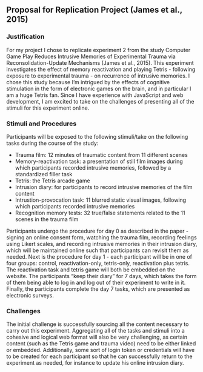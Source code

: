 ## Proposal for Replication Project (James et al., 2015)

### Justification

For my project I chose to replicate experiment 2 from the study Computer Game Play Reduces Intrusive Memories of Experimental Trauma via Reconsolidation-Update Mechanisms (James et al., 2015). This experiment investigates the effect of memory reactivation and playing Tetris - following exposure to experimental trauma - on recurrence of intrusive memories. I chose this study because I'm intrigued by the effects of cognitive stimulation in the form of electronic games on the brain, and in particular I am a huge Tetris fan. Since I have experience with JavaScript and web development, I am excited to take on the challenges of presenting all of the stimuli for this experiment online.

### Stimuli and Procedures

Participants will be exposed to the following stimuli/take on the following tasks during the course of the study:

* Trauma film: 12 minutes of traumatic content from 11 different scenes
* Memory-reactivation task: a presentation of still film images during which participants recorded intrusive memories, followed by a standardized filler task
* Tetris: the Tetris arcade game
* Intrusion diary: for participants to record intrusive memories of the film content
* Intrustion-provocation task: 11 blurred static visual images, following which participants recorded intrusive memories
* Recognition memory tests: 32 true/false statements related to the 11 scenes in the trauma film

Participants undergo the procedure for day 0 as described in the paper - signing an online consent form, watching the trauma film, recording feelings using Likert scales, and recording intrusive memories in their intrusion diary, which will be maintained online such that participants can revisit them as needed. Next is the procedure for day 1 - each participant will be in one of four groups: control, reactivation-only, tetris-only, reactivation plus tetris. The reactivation task and tetris game will both be embedded on the website. The participants "keep their diary" for 7 days, which takes the form of them being able to log in and log out of their experiment to write in it. Finally, the participants complete the day 7 tasks, which are presented as electronic surveys.

### Challenges

The initial challenge is successfully sourcing all the content necessary to carry out this experiment. Aggregating all of the tasks and stimuli into a cohesive and logical web format will also be very challenging, as certain content (such as the Tetris game and trauma video) need to be either linked or embedded. Additionally, some sort of login token or credentials will have to be created for each participant so that he can successfully return to the experiment as needed, for instance to update his online intrusion diary.